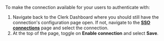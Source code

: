 To make the connection available for your users to authenticate with:

1. Navigate back to the Clerk Dashboard where you should still have the connection's configuration page open. If not, navigate to the [**SSO connections**](https://dashboard.clerk.com/last-active?path=user-authentication/sso-connections) page and select the connection.
1. At the top of the page, toggle on **Enable connection** and select **Save**.
